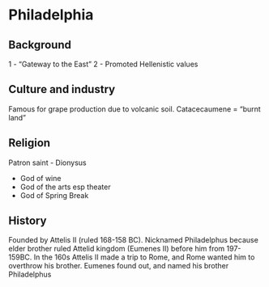 # Philadelphia

## Background

1 - "Gateway to the East"
2 - Promoted Hellenistic values

## Culture and industry

Famous for grape production due to volcanic soil. Catacecaumene = "burnt land"

## Religion

Patron saint - Dionysus

- God of wine
- God of the arts esp theater
- God of Spring Break

## History

Founded by Attelis II (ruled 168-158 BC). Nicknamed Philadelphus because elder brother ruled Attelid kingdom (Eumenes II) before him from 197-159BC.  In the 160s Attelis II made a trip to Rome, and Rome wanted him to overthrow his brother.  Eumenes found out, and named his brother Philadelphus





